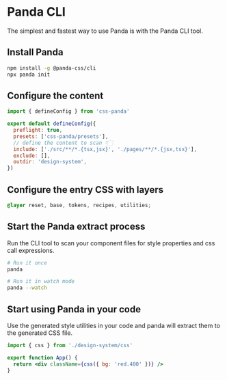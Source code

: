 # Panda CLI

The simplest and fastest way to use Panda is with the Panda CLI tool.

## Install Panda

```bash
npm install -g @panda-css/cli
npx panda init
```

## Configure the content

```js {3}
import { defineConfig } from 'css-panda'

export default defineConfig({
  preflight: true,
  presets: ['css-panda/presets'],
  // define the content to scan 👇🏻
  include: ['./src/**/*.{tsx,jsx}', './pages/**/*.{jsx,tsx}'],
  exclude: [],
  outdir: 'design-system',
})
```

## Configure the entry CSS with layers

```css
@layer reset, base, tokens, recipes, utilities;
```

## Start the Panda extract process

Run the CLI tool to scan your component files for style properties and css call expressions.

```bash
# Run it once
panda

# Run it in watch mode
panda --watch
```

## Start using Panda in your code

Use the generated style utilities in your code and panda will extract them to the generated CSS file.

```jsx
import { css } from './design-system/css'

export function App() {
  return <div className={css({ bg: 'red.400' })} />
}
```
